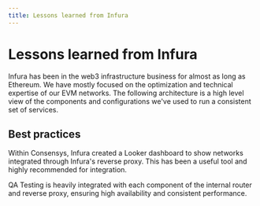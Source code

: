 ```yaml
---
title: Lessons learned from Infura
---
```


# Lessons learned from Infura

Infura has been in the web3 infrastructure business for almost as long as Ethereum. We have mostly focused on the optimization and technical expertise of our EVM networks. The following architecture is a high level view of the components and configurations we've used to run a consistent set of services.

## Best practices

Within Consensys, Infura created a Looker dashboard to show networks integrated through Infura's reverse proxy. This has been a useful tool and highly recommended for integration.

QA Testing is heavily integrated with each component of the internal router and reverse proxy, ensuring high availability and consistent performance.

